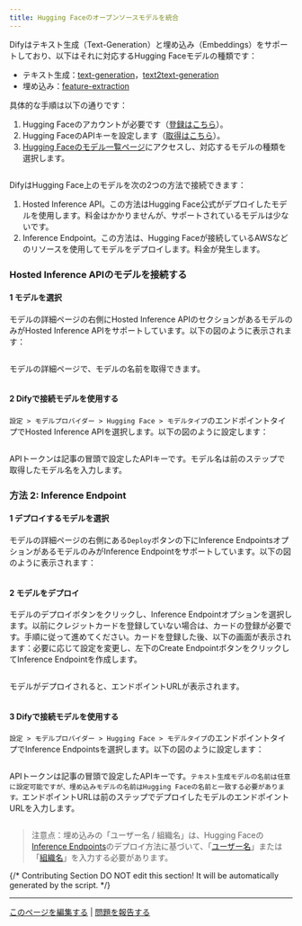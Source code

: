 ```yaml
---
title: Hugging Faceのオープンソースモデルを統合
---
```



Difyはテキスト生成（Text-Generation）と埋め込み（Embeddings）をサポートしており、以下はそれに対応するHugging Faceモデルの種類です：

* テキスト生成：[text-generation](https://huggingface.co/models?pipeline\_tag=text-generation\&sort=trending)，[text2text-generation](https://huggingface.co/models?pipeline\_tag=text2text-generation\&sort=trending)
* 埋め込み：[feature-extraction](https://huggingface.co/models?pipeline\_tag=feature-extraction\&sort=trending)

具体的な手順は以下の通りです：

1. Hugging Faceのアカウントが必要です（[登録はこちら](https://huggingface.co/join)）。
2. Hugging FaceのAPIキーを設定します（[取得はこちら](https://huggingface.co/settings/tokens)）。
3. [Hugging Faceのモデル一覧ページ](https://huggingface.co/models)にアクセスし、対応するモデルの種類を選択します。

<img
src="https://assets-docs.dify.ai/dify-enterprise-mintlify/jp/development/models-integration/af8a771b1e71152837e0f25b87a4471e.png"
className="mx-auto"
alt=""
/>

DifyはHugging Face上のモデルを次の2つの方法で接続できます：

1. Hosted Inference API。この方法はHugging Face公式がデプロイしたモデルを使用します。料金はかかりませんが、サポートされているモデルは少ないです。
2. Inference Endpoint。この方法は、Hugging Faceが接続しているAWSなどのリソースを使用してモデルをデプロイします。料金が発生します。

### Hosted Inference APIのモデルを接続する

#### 1 モデルを選択

モデルの詳細ページの右側にHosted Inference APIのセクションがあるモデルのみがHosted Inference APIをサポートしています。以下の図のように表示されます：

<img
src="https://assets-docs.dify.ai/dify-enterprise-mintlify/jp/development/models-integration/dc5a5584cef16fe76595058d37043546.png"
className="mx-auto"
alt=""
/>

モデルの詳細ページで、モデルの名前を取得できます。

<img
src="https://assets-docs.dify.ai/dify-enterprise-mintlify/jp/development/models-integration/248a80fb0dac520e690cb122dbe91324.png"
className="mx-auto"
alt=""
/>

#### 2 Difyで接続モデルを使用する

`設定 > モデルプロバイダー > Hugging Face > モデルタイプ`のエンドポイントタイプでHosted Inference APIを選択します。以下の図のように設定します：

<img
src="https://assets-docs.dify.ai/dify-enterprise-mintlify/jp/development/models-integration/39a93c21134d99b3db9cafa8123a35ed.png"
className="mx-auto"
alt=""
/>

APIトークンは記事の冒頭で設定したAPIキーです。モデル名は前のステップで取得したモデル名を入力します。

### 方法 2: Inference Endpoint

#### 1 デプロイするモデルを選択

モデルの詳細ページの右側にある`Deploy`ボタンの下にInference EndpointsオプションがあるモデルのみがInference Endpointをサポートしています。以下の図のように表示されます：

<img
src="https://assets-docs.dify.ai/dify-enterprise-mintlify/jp/development/models-integration/0821340197577ff126440b2558446890.png"
className="mx-auto"
alt=""
/>

#### 2 モデルをデプロイ

モデルのデプロイボタンをクリックし、Inference Endpointオプションを選択します。以前にクレジットカードを登録していない場合は、カードの登録が必要です。手順に従って進めてください。カードを登録した後、以下の画面が表示されます：必要に応じて設定を変更し、左下のCreate EndpointボタンをクリックしてInference Endpointを作成します。

<img
src="https://assets-docs.dify.ai/dify-enterprise-mintlify/jp/development/models-integration/f7582adc0937dc4f038e462b578d9c17.png"
className="mx-auto"
alt=""
/>

モデルがデプロイされると、エンドポイントURLが表示されます。

<img
src="https://assets-docs.dify.ai/dify-enterprise-mintlify/jp/development/models-integration/30c38995813c0d05c35c42dc0f1d467c.png"
className="mx-auto"
alt=""
/>

#### 3 Difyで接続モデルを使用する

`設定 > モデルプロバイダー > Hugging Face > モデルタイプ`のエンドポイントタイプでInference Endpointsを選択します。以下の図のように設定します：

<img
src="https://assets-docs.dify.ai/dify-enterprise-mintlify/jp/development/models-integration/0c747dc499163323bcbd432396e4c3e1.png"
className="mx-auto"
alt=""
/>

APIトークンは記事の冒頭で設定したAPIキーです。`テキスト生成モデルの名前は任意に設定可能ですが、埋め込みモデルの名前はHugging Faceの名前と一致する必要があります。`エンドポイントURLは前のステップでデプロイしたモデルのエンドポイントURLを入力します。

<img
src="https://assets-docs.dify.ai/dify-enterprise-mintlify/jp/development/models-integration/6a8908cace5b287070577bf555d69b0c.png"
className="mx-auto"
alt=""
/>

> 注意点：埋め込みの「ユーザー名 / 組織名」は、Hugging Faceの[Inference Endpoints](https://huggingface.co/docs/inference-endpoints/guides/access)のデプロイ方法に基づいて、「[ユーザー名](https://huggingface.co/settings/account)」または「[組織名](https://ui.endpoints.huggingface.co/)」を入力する必要があります。

{/*
Contributing Section
DO NOT edit this section!
It will be automatically generated by the script.
*/}

---

[このページを編集する](https://github.com/langgenius/dify-docs/edit/main/ja-jp/development/models-integration/hugging-face.mdx) | [問題を報告する](https://github.com/langgenius/dify-docs/issues/new?template=docs.yml)

